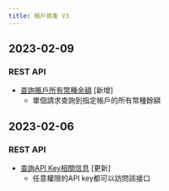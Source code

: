 ```yaml
---
title: 帳戶資產 V3
---
```

## 2023-02-09
### REST API
* [查詢賬戶所有幣種余額](../account-asset/all-balance) [新增]
    * 單個請求查詢到指定帳戶的所有幣種餘額

## 2023-02-06
### REST API
* [查詢API Key相關信息](../account-asset/apikey-info) [更新]
    * 任意權限的API key都可以訪問該接口